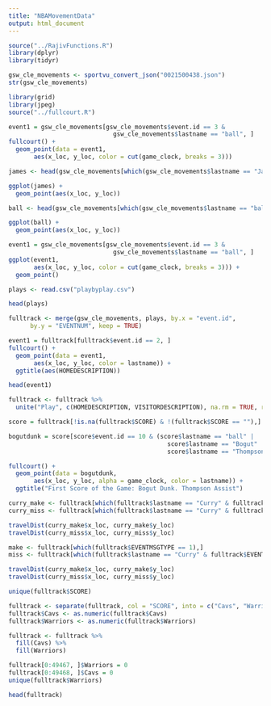 ```yaml
---
title: "NBAMovementData"
output: html_document
---
```


```r
source("../RajivFunctions.R")
library(dplyr)
library(tidyr)
```


```r
gsw_cle_movements <- sportvu_convert_json("0021500438.json")
str(gsw_cle_movements)
```

```r
library(grid)
library(jpeg)
source("../fullcourt.R")

event1 = gsw_cle_movements[gsw_cle_movements$event.id == 3 & 
                             gsw_cle_movements$lastname == "ball", ]
fullcourt() + 
  geom_point(data = event1, 
       aes(x_loc, y_loc, color = cut(game_clock, breaks = 3)))

```

```r
james <- head(gsw_cle_movements[which(gsw_cle_movements$lastname == "James" & gsw_cle_movements$event.id %in% c(330:333)), ])

ggplot(james) +
  geom_point(aes(x_loc, y_loc))

ball <- head(gsw_cle_movements[which(gsw_cle_movements$lastname == "ball"), ], 500)

ggplot(ball) +
  geom_point(aes(x_loc, y_loc))


```


```r
event1 = gsw_cle_movements[gsw_cle_movements$event.id == 3 & 
                             gsw_cle_movements$lastname == "ball", ]
ggplot(event1, 
       aes(x_loc, y_loc, color = cut(game_clock, breaks = 3))) +
  geom_point()

```

```r
plays <- read.csv("playbyplay.csv")
```


```r
head(plays)
```

```r
fulltrack <- merge(gsw_cle_movements, plays, by.x = "event.id",
      by.y = "EVENTNUM", keep = TRUE)

```

```r
event1 = fulltrack[fulltrack$event.id == 2, ]
fullcourt() + 
  geom_point(data = event1, 
       aes(x_loc, y_loc, color = lastname)) +
  ggtitle(aes(HOMEDESCRIPTION))

head(event1)

```

```r
fulltrack <- fulltrack %>%
  unite("Play", c(HOMEDESCRIPTION, VISITORDESCRIPTION), na.rm = TRUE, remove = FALSE)
```



```r
score = fulltrack[!is.na(fulltrack$SCORE) & !(fulltrack$SCORE == ""),]

bogutdunk = score[score$event.id == 10 & (score$lastname == "ball" |
                                            score$lastname == "Bogut" |
                                            score$lastname == "Thompson"),]

fullcourt() + 
  geom_point(data = bogutdunk, 
       aes(x_loc, y_loc, alpha = game_clock, color = lastname)) +
  ggtitle("First Score of the Game: Bogut Dunk. Thompson Assist")
```

```r
curry_make <- fulltrack[which(fulltrack$lastname == "Curry" & fulltrack$EVENTMSGTYPE == 1),]
curry_miss <- fulltrack[which(fulltrack$lastname == "Curry" & fulltrack$EVENTMSGTYPE == 2),]

travelDist(curry_make$x_loc, curry_make$y_loc)
travelDist(curry_miss$x_loc, curry_miss$y_loc)

make <- fulltrack[which(fulltrack$EVENTMSGTYPE == 1),]
miss <- fulltrack[which(fulltrack$lastname == "Curry" & fulltrack$EVENTMSGTYPE == 2),]

travelDist(curry_make$x_loc, curry_make$y_loc)
travelDist(curry_miss$x_loc, curry_miss$y_loc)
```

```r
unique(fulltrack$SCORE)

fulltrack <- separate(fulltrack, col = "SCORE", into = c("Cavs", "Warriors"), sep = "-")
fulltrack$Cavs <- as.numeric(fulltrack$Cavs)
fulltrack$Warriors <- as.numeric(fulltrack$Warriors)

```


```r

fulltrack <- fulltrack %>% 
  fill(Cavs) %>%
  fill(Warriors)

fulltrack[0:49467, ]$Warriors = 0
fulltrack[0:49468, ]$Cavs = 0
unique(fulltrack$Warriors)

head(fulltrack)
```



